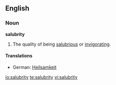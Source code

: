 ==English==
===Noun===
'''salubrity'''
#The quality of being [[salubrious]] or [[invigorating]].

====Translations====
*German: [[Heilsamkeit]] {{f}}

[[io:salubrity]]
[[te:salubrity]]
[[vi:salubrity]]